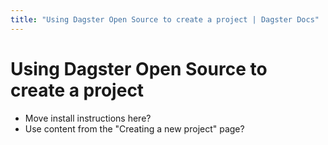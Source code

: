 ```yaml
---
title: "Using Dagster Open Source to create a project | Dagster Docs"
---
```


# Using Dagster Open Source to create a project

- Move install instructions here?
- Use content from the "Creating a new project" page?